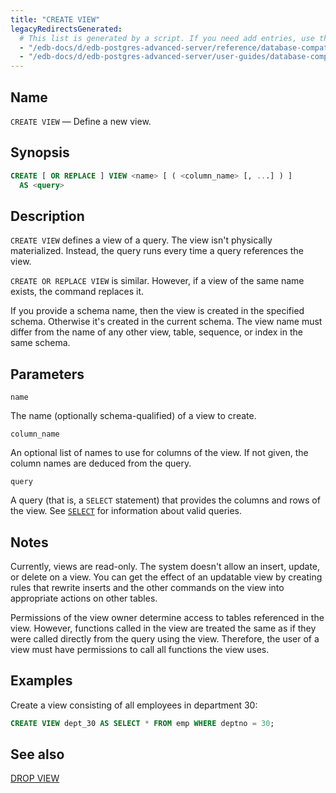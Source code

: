 ```yaml
---
title: "CREATE VIEW"
legacyRedirectsGenerated:
  # This list is generated by a script. If you need add entries, use the `legacyRedirects` key.
  - "/edb-docs/d/edb-postgres-advanced-server/reference/database-compatibility-for-oracle-developers-reference-guide/9.6/Database_Compatibility_for_Oracle_Developers_Reference_Guide.1.057.html"
  - "/edb-docs/d/edb-postgres-advanced-server/user-guides/database-compatibility-for-oracle-developers-guide/9.5/Database_Compatibility_for_Oracle_Developers_Guide.1.085.html"
---
```


<div id="create_view" class="registered_link"></div>

## Name

`CREATE VIEW` &mdash; Define a new view.

## Synopsis

```sql
CREATE [ OR REPLACE ] VIEW <name> [ ( <column_name> [, ...] ) ]
  AS <query>
```

## Description

`CREATE VIEW` defines a view of a query. The view isn't physically materialized. Instead, the query runs every time a query references the view.

`CREATE OR REPLACE VIEW` is similar. However, if a view of the same name exists, the command replaces it.

If you provide a schema name, then the view is created in the specified schema. Otherwise it's created in the current schema. The view name must differ from the name of any other view, table, sequence, or index in the same schema.

## Parameters

`name`

 The name (optionally schema-qualified) of a view to create.

`column_name`

 An optional list of names to use for columns of the view. If not given, the column names are deduced from the query.

`query`

 A query (that is, a `SELECT` statement) that provides the columns and rows of the view. See [`SELECT`](/#select) for information about valid queries.

## Notes

Currently, views are read-only. The system doesn't allow an insert, update, or delete on a view. You can get the effect of an updatable view by creating rules that rewrite inserts and the other commands on the view into appropriate actions on other tables.

Permissions of the view owner determine access to tables referenced in the view. However, functions called in the view are treated the same as if they were called directly from the query using the view. Therefore, the user of a view must have permissions to call all functions the view uses.

## Examples

Create a view consisting of all employees in department 30:

```sql
CREATE VIEW dept_30 AS SELECT * FROM emp WHERE deptno = 30;
```

## See also

[DROP VIEW](62_drop_view/#drop_view)
